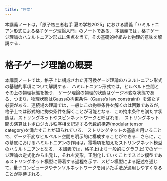 ```yaml
---
title: "序文"
---
```

本講義ノートは，「原子核三者若手 夏の学校2025」における講義「ハミルトニアン形式による格子ゲージ理論入門」のノートである．
本講義では，格子ゲージ理論のハミルトニアン形式に焦点を当て，その基礎的枠組みと物理的意味を解説する．


# 格子ゲージ理論の概要

本講義ノートでは，格子上に構成された非可換ゲージ理論のハミルトニアン形式の基礎的事項について解説する．
ハミルトニアン形式では，ヒルベルト空間とその上の物理状態を扱う．
ゲージ理論の物理的状態はゲージ不変な状態である．つまり，物理状態はGaussの拘束条件（Gauss's law constraint）を満たす必要がある．連続場の理論では，一般にこの拘束条件を解くのは困難であるが，格子上では形式的に拘束条件を解くことが可能となる．この拘束条件を満たす状態は，ストリングネットやスピンネットワークと呼ばれる．
ストリングネット間の演算はトポロジカル秩序相を記述する代数的構造(modular tensor category)を満たすことが知られている．
ストリングネットの基底を用いることで、ゲージ不変なヒルベルト空間を明示的に構成することができる．さらに，この基底におけるハミルトニアンの作用は，電場項を加えたストリングネット模型のハミルトニアンとなる．
本講義では，格子上(より一般的にグラフ上)でのゲージ理論の定式化から出発し，それを変形，正則化していくことでスピン模型であるストリングネット模型に帰着する過程を示す．スピン模型による記述を通じて，量子コンピュータやテンソルネットワークを用いた手法が適用しやすくなることが期待される．
<!-- 
講義の後半では，解析手法の例として，$(2+1)$次元の$\mathrm{SU}(3)$ゲージ理論を変分波動関数を用いた解析手法を紹介する．

本講義ノートでは，Einstein記法を用いる．つまり上下に現れた同じ添字に対しては，断りが無い限り縮約（和を取る）を行うものとする．また，状態のテンソル積$\ket{a}\otimes \ket{b}$は，単に$\ket{a}\ket{b}$のように表記する．
$\mathbb{Z}$，$\mathbb{R}$，$\mathbb{C}$は，整数,
実数および複素数の集合を表す．
ノートの最新版は，\href{https://ribf.riken.jp/~hidaka/yh/slide/hamiltonian_summerschool.pdf}{https://ribf.riken.jp/\textasciitilde hidaka/yh/slide/hamiltonian\_summerschool.pdf}よりダウンロードできる．
本講義ノートには，誤植や致命的な誤りが含まれている可能性がある点について，あらかじめご了承ください． -->